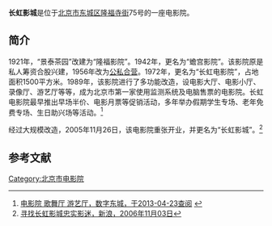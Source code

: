 '''长虹影城'''是位于[[北京市|北京市]][[东城区_(北京市)|东城区]][[隆福寺街|隆福寺街]]75号的一座电影院。

==简介==
1921年，“景泰茶园”改建为“隆福影院”。1942年，更名为“蟾宫影院”。该影院原是私人筹资合股兴建，1956年改为[[公私合营|公私合营]]。1972年，更名为“长虹电影院”，占地面积1500平方米。1989年，该影院进行了多功能改造，设电影大厅、电影小厅、录像厅、游艺厅等等，成为北京市第一家使用监测系统及电脑售票的电影院。长虹电影院最早推出早场半价、电影月票等促销活动，多年举办假期学生专场、老年免费专场、生日助兴场等活动。<ref>[http://www.bjdch.gov.cn/n5687274/n5722232/n5722373/n5722733/6678229.html 电影院 歌舞厅 游艺厅，数字东城，于2013-04-23查阅] {{webarchive|url=https://web.archive.org/web/20131230235951/http://www.bjdch.gov.cn/n5687274/n5722232/n5722373/n5722733/6678229.html |date=2013-12-30 }}</ref>

经过大规模改造，2005年11月26日，该电影院重张开业，并更名为“长虹影城”。<ref>[http://ent.sina.com.cn/x/2006-11-03/03431311801.html 寻找长虹影城忠实影迷，新浪，2006年11月03日]</ref>

==参考文献==
{{reflist}}

[[Category:北京市电影院|Category:北京市电影院]]